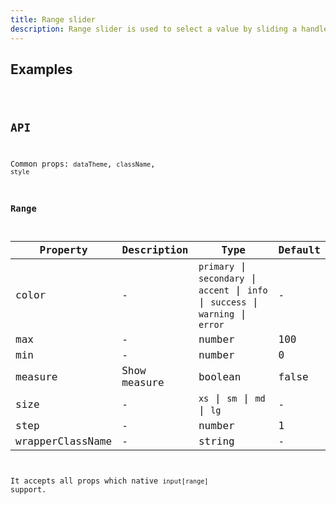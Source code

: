 ```yaml
---
title: Range slider
description: Range slider is used to select a value by sliding a handle.
---
```


## Examples

<code src="./demo/basic.tsx" />

## API

Common props: `dataTheme`, `className`, `style`

### Range

| Property | Description | Type | Default |
| --- | --- | --- | --- |
| color | - | `primary` \| `secondary` \| `accent` \| `info` \| `success` \| `warning` \| `error` | - |
| max | - | number | 100 |
| min | - | number | 0 |
| measure | Show measure | boolean | false |
| size | - | `xs` \| `sm` \| `md` \| `lg` | - |
| step | - | number | 1 |
| wrapperClassName | - | string | - |

It accepts all props which native `input[range]` support.
